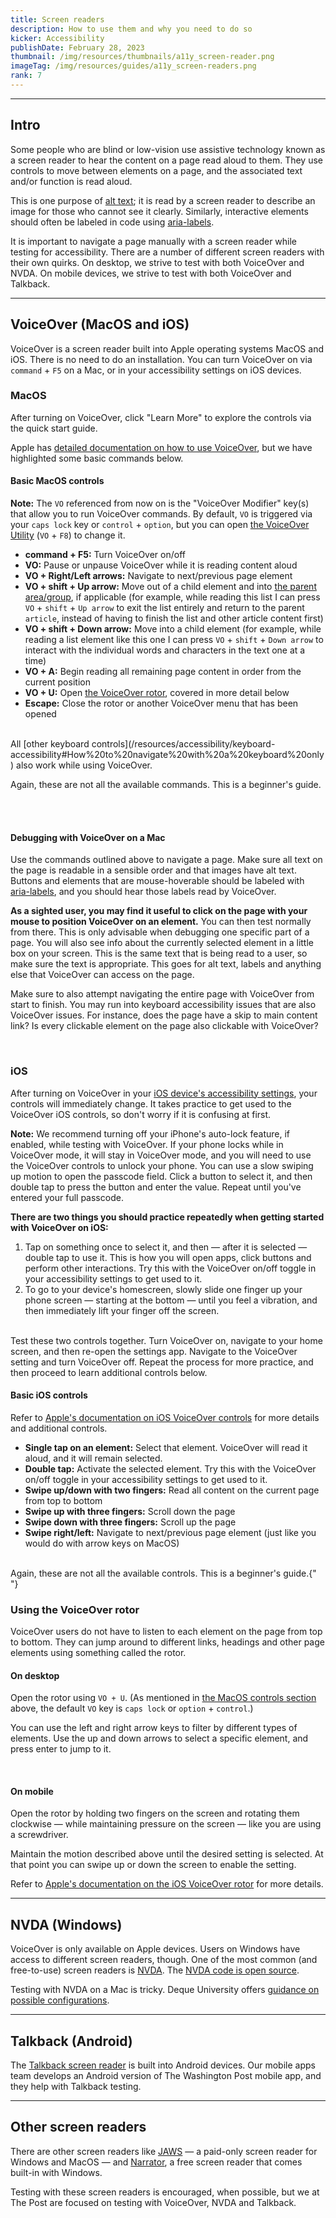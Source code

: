 ```yaml
---
title: Screen readers
description: How to use them and why you need to do so
kicker: Accessibility
publishDate: February 28, 2023
thumbnail: /img/resources/thumbnails/a11y_screen-reader.png
imageTag: /img/resources/guides/a11y_screen-readers.png
rank: 7
---
```


---

## Intro

Some people who are blind or low-vision use assistive technology known as a screen reader to hear the content on a page read aloud to them. They use controls to move between elements on a page, and the associated text and/or function is read aloud.

This is one purpose of [alt text](/resources/accessibility/alt-text); it is read by a screen reader to describe an image for those who cannot see it clearly. Similarly, interactive elements should often be labeled in code using [aria-labels](/resources/accessibility/semantic-html#Labeling%20interactive%20elements).

It is important to navigate a page manually with a screen reader while testing for accessibility. There are a number of different screen readers with their own quirks. On desktop, we strive to test with both VoiceOver and NVDA. On mobile devices, we strive to test with both VoiceOver and Talkback.

---

## VoiceOver (MacOS and iOS)

VoiceOver is a screen reader built into Apple operating systems MacOS and iOS. There is no need to do an installation. You can turn VoiceOver on via `command` + `F5` on a Mac, or in your accessibility settings on iOS devices.

### MacOS

After turning on VoiceOver, click "Learn More" to explore the controls via the quick start guide.

Apple has [detailed documentation on how to use VoiceOver](https://support.apple.com/guide/voiceover/welcome/mac), but we have highlighted some basic commands below.

#### Basic MacOS controls

**Note:** The `VO` referenced from now on is the "VoiceOver Modifier" key(s) that allow you to run VoiceOver commands. By default, `VO` is triggered via your `caps lock` key or `control` + `option`, but you can open [the VoiceOver Utility](https://support.apple.com/guide/voiceover/use-voiceover-utility-vo28017/10/mac/13.0) (`VO` + `F8`) to change it.

- **command + F5:** Turn VoiceOver on/off
- **VO:** Pause or unpause VoiceOver while it is reading content aloud
- **VO + Right/Left arrows:** Navigate to next/previous page element
- **VO + shift + Up arrow:** Move out of a child element and into [the parent area/group](https://support.apple.com/guide/voiceover/interact-with-areas-and-groups-vo24851/mac), if applicable (for example, while reading this list I can press `VO` + `shift` + `Up arrow` to exit the list entirely and return to the parent `article`, instead of having to finish the list and other article content first)
- **VO + shift + Down arrow:** Move into a child element (for example, while reading a list element like this one I can press `VO` + `shift` + `Down arrow` to interact with the individual words and characters in the text one at a time)
- **VO + A:** Begin reading all remaining page content in order from the current position
- **VO + U:** Open [the VoiceOver rotor](#Using%20the%20VoiceOver%20rotor), covered in more detail below
- **Escape:** Close the rotor or another VoiceOver menu that has been opened

<br />
All [other keyboard controls](/resources/accessibility/keyboard-accessibility#How%20to%20navigate%20with%20a%20keyboard%20only) also work while using VoiceOver.

Again, these are not all the available commands. This is a beginner's guide.

<br />
<Container>
  <Box css={{ display: "flex", justifyContent: "center", margin: "auto" }}>
    <InlineImage
      width={836}
      height={448}
      src="/images/voice-over.png"
      alt="Screenshot shows the VoiceOver popup that is displayed when someone enables VoiceOver on their Mac using the keyboard shortcut."
    />
  </Box>
</Container>
<br />

#### Debugging with VoiceOver on a Mac

Use the commands outlined above to navigate a page. Make sure all text on the page is readable in a sensible order and that images have alt text. Buttons and elements that are mouse-hoverable should be labeled with [aria-labels](/resources/accessibility/semantic-html#Labeling%20interactive%20elements), and you should hear those labels read by VoiceOver.

**As a sighted user, you may find it useful to click on the page with your mouse to position VoiceOver on an element.** You can then test normally from there. This is only advisable when debugging one specific part of a page. You will also see info about the currently selected element in a little box on your screen. This is the same text that is being read to a user, so make sure the text is appropriate. This goes for alt text, labels and anything else that VoiceOver can access on the page.

Make sure to also attempt navigating the entire page with VoiceOver from start to finish. You may run into keyboard accessibility issues that are also VoiceOver issues. For instance, does the page have a skip to main content link? Is every clickable element on the page also clickable with VoiceOver?

<Container>
  <Box css={{ display: "flex", justifyContent: "center", margin: "auto" }}>
    <InlineImage
      width={836}
      height={448}
      src="/images/voice-over-example.png"
      alt="Screenshot shows VoiceOver in use on a Washington Post article. A hyperlink on the page has a blue ring around it as it is currently in focus, and a box in the bottom left corner of the screen shows the link text that VoiceOver is reading aloud to the user."
    />
  </Box>
</Container>
<br />

### iOS

After turning on VoiceOver in your [iOS device's accessibility settings](https://support.apple.com/guide/iphone/turn-on-and-practice-voiceover-iph3e2e415f/16.0/ios/16.0), your controls will immediately change. It takes practice to get used to the VoiceOver iOS controls, so don't worry if it is confusing at first.

**Note:** We recommend turning off your iPhone's auto-lock feature, if enabled, while testing with VoiceOver. If your phone locks while in VoiceOver mode, it will stay in VoiceOver mode, and you will need to use the VoiceOver controls to unlock your phone. You can use a slow swiping up motion to open the passcode field. Click a button to select it, and then double tap to press the button and enter the value. Repeat until you've entered your full passcode.

**There are two things you should practice repeatedly when getting started with VoiceOver on iOS:**

1. Tap on something once to select it, and then — after it is selected — double tap to use it. This is how you will open apps, click buttons and perform other interactions. Try this with the VoiceOver on/off toggle in your accessibility settings to get used to it.
2. To go to your device's homescreen, slowly slide one finger up your phone screen — starting at the bottom — until you feel a vibration, and then immediately lift your finger off the screen.

<br />
Test these two controls together. Turn VoiceOver on, navigate to your home screen, and then re-open the settings app. Navigate to the VoiceOver setting and turn VoiceOver off. Repeat the process for more practice, and then proceed to learn additional controls below.

#### Basic iOS controls

Refer to [Apple's documentation on iOS VoiceOver controls](https://support.apple.com/guide/iphone/learn-voiceover-gestures-iph3e2e2281/16.0/ios/16.0) for more details and additional controls.

- **Single tap on an element:** Select that element. VoiceOver will read it aloud, and it will remain selected.
- **Double tap:** Activate the selected element. Try this with the VoiceOver on/off toggle in your accessibility settings to get used to it.
- **Swipe up/down with two fingers:** Read all content on the current page from top to bottom
- **Swipe up with three fingers:** Scroll down the page
- **Swipe down with three fingers:** Scroll up the page
- **Swipe right/left:** Navigate to next/previous page element (just like you would do with arrow keys on MacOS)

<br />
Again, these are not all the available controls. This is a beginner's guide.{" "}

### Using the VoiceOver rotor

VoiceOver users do not have to listen to each element on the page from top to bottom. They can jump around to different links, headings and other page elements using something called the rotor.

#### On desktop

Open the rotor using `VO + U`. (As mentioned in [the MacOS controls section](#Basic%20MacOS%20controls) above, the default `VO` key is `caps lock` or `option` + `control`.)

You can use the left and right arrow keys to filter by different types of elements. Use the up and down arrows to select a specific element, and press enter to jump to it.

<Container>
  <Box css={{ display: "flex", justifyContent: "center", margin: "auto" }}>
    <InlineImage
      width={836}
      height={448}
      src="/images/voice-over-rotor.png"
      alt="Screenshot shows the VoiceOver rotor in use on a Washington Post article. The VoiceOver box in the center of the screen shows a list of links on the page."
    />
  </Box>
</Container>

<br />

#### On mobile

Open the rotor by holding two fingers on the screen and rotating them clockwise — while maintaining pressure on the screen — like you are using a screwdriver.

Maintain the motion described above until the desired setting is selected. At that point you can swipe up or down the screen to enable the setting.

Refer to [Apple's documentation on the iOS VoiceOver rotor](https://support.apple.com/guide/iphone/control-voiceover-using-the-rotor-iph3e2e3a6d/16.0/ios/16.0) for more details.

---

## NVDA (Windows)

VoiceOver is only available on Apple devices. Users on Windows have access to different screen readers, though. One of the most common (and free-to-use) screen readers is [NVDA](https://www.nvaccess.org/download/). The [NVDA code is open source](https://github.com/nvaccess/nvda/).

Testing with NVDA on a Mac is tricky. Deque University offers [guidance on possible configurations](https://dequeuniversity.com/mac/windows-screen-readers).

---

## Talkback (Android)

The [Talkback screen reader](https://developer.android.com/guide/topics/ui/accessibility/testing#talkback) is built into Android devices. Our mobile apps team develops an Android version of The Washington Post mobile app, and they help with Talkback testing.

---

## Other screen readers

There are other screen readers like [JAWS](https://www.freedomscientific.com/products/software/jaws/) — a paid-only screen reader for Windows and MacOS — and [Narrator](https://support.microsoft.com/en-us/windows/complete-guide-to-narrator-e4397a0d-ef4f-b386-d8ae-c172f109bdb1), a free screen reader that comes built-in with Windows.

Testing with these screen readers is encouraged, when possible, but we at The Post are focused on testing with VoiceOver, NVDA and Talkback.
